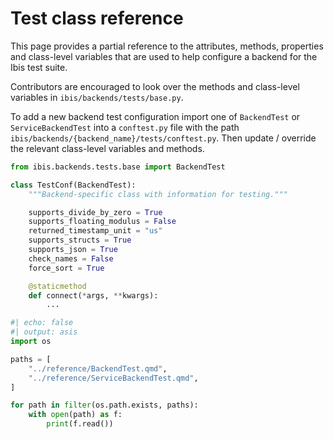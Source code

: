 # Test class reference

This page provides a partial reference to the attributes, methods, properties
and class-level variables that are used to help configure a backend for the Ibis
test suite.

Contributors are encouraged to look over the methods and class-level variables
in `ibis/backends/tests/base.py`.

To add a new backend test configuration import one of `BackendTest` or
`ServiceBackendTest` into a `conftest.py` file with the path
`ibis/backends/{backend_name}/tests/conftest.py`.  Then update / override the
relevant class-level variables and methods.

```python
from ibis.backends.tests.base import BackendTest

class TestConf(BackendTest):
    """Backend-specific class with information for testing."""

    supports_divide_by_zero = True
    supports_floating_modulus = False
    returned_timestamp_unit = "us"
    supports_structs = True
    supports_json = True
    check_names = False
    force_sort = True

    @staticmethod
    def connect(*args, **kwargs):
        ...
```

```python
#| echo: false
#| output: asis
import os

paths = [
    "../reference/BackendTest.qmd",
    "../reference/ServiceBackendTest.qmd",
]

for path in filter(os.path.exists, paths):
    with open(path) as f:
        print(f.read())
```
